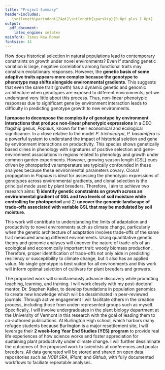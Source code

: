 ```yaml
---
title: "Project Summary"
header-includes: 
   \setlength\parindent{24pt}\setlength{\parskip}{0.0pt plus 1.0pt}
output:
  pdf_document:
    latex_engine: xelatex
mainfont: Times New Roman
fontsize: 14
---
```

\large
\makeatletter
\newcommand\iraggedright{%
  \let\\\@centercr\@rightskip\@flushglue \rightskip\@rightskip
  \leftskip\z@skip}
\makeatother
\iraggedright


\begin{raggedleft}
\textbf{Overview}  
\end{raggedleft}  

How does historical selection in natural populations lead to contemporary constraints on growth under novel environments? Even if standing genetic variation is large, negative correlations among functional traits may constrain evolutionary responses. However, the **genetic basis of some adaptive traits appears more complex because the genotype to phenotype map shifts alongside environmental gradients**. This suggests that even the same trait (growth) has a dynamic genetic and genomic architecture when genotypes are exposed to different environments, yet we understand very little about this process. Thus, non-linear phenotypic responses due to significant gene by environment interaction leads to difficulty in predicting genotype growth to new environments. 

**I propose to decompose the complexity of genotype by environment interactions that produce non-linear phenotypic expressions** in a DEO flagship genus, *Populus*, known for their economical and ecological significance. In a close relative to the model *P. trichocarpa*, *P. basamifera* is a powerful system to understand the impact of historical seletion and gene by environment interactions on productivity. This species shows genetically based clines in phenology with signatures of positive selection and gene-environment associations in regions related to phenology and growth under common garden experiments. However, growing season length (GSL) cues driven by photoperiod vs temperature are typically confounded in these analyses because these environmental parameters covary. Clonal propagation in *Populus* is ideal for assessing the phenotypic expressions of genotypes across environmental gradients, and clonal selection is the principal mode used by plant breeders. Therefore, I aim to achieve two research aims: **1) identify genetic constraints on growth across an environmental gradient of GSL and two levels of soil moisture while controlling for photoperiod** and 2) **uncover the genomic landscape of trade-offs associated with variable GSL that may be modulated by soil moisture**. 

\begin{raggedleft}
\textbf{Intellectual Merit}  
\end{raggedleft}   
This work will contribute to understanding the limits of adaptation and productivity to novel environments such as climate change, particularly when the genetic architecture of adaptation involves trade-offs of the same trait measured among different environments. Using quantitative genetic theory and genomic analyses will uncover the nature of trade-ofs of an ecological and economically important trait: woody biomass production. Therefore, proper identification of trade-offs not only aide in predicting resiliency or susceptibility to climate change, but it also has an applied value. No single genotype is best suited for all environments and this work will inform optimal selection of cultivars for plant breeders and growers.

\begin{raggedleft}
\textbf{Broader Impact}  
\end{raggedleft} 
The proposed work will simultaneously advance discovery while promoting teaching, learning, and training. I will work closely with my post-doctoral mentor, Dr. Stephen Keller, to develop foundations in population genomics to create new knowledge which will be dessiminated in peer-reviewed journals. Through active engagement I will facilitate others in the creation process, including those from under-represented groups such as myself. Specifically, I will involve undergraduates in the plant biology department at the University of Vermont in this research with the goal of leading them to co-authored publications. At Burlington High school, which harbors many refugee students because Burlington is a major resettlement site, I will leverage their **2 week-long Year End Studies (YES) program** to provide real life experiences of how science works and foster appreciation for sustaining plant productivity under climate change. I will further dessiminate the outcomes of the proposed work to scientists at conferences and poplar breeders. All data generated will be stored and shared on open data repositories such as *NCBI SRA*, *iPlant*, and *Github*, with fully documented workflows to faciliate repeatable analyses. 
